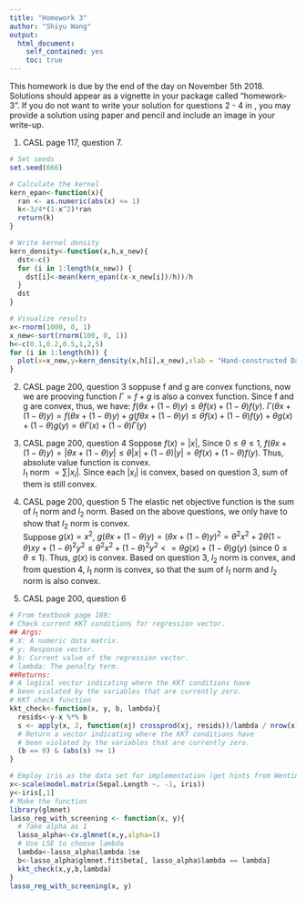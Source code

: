 ---
title: "Homework 3"
author: "Shiyu Wang"
output:
  html_document:
    self_contained: yes
    toc: true
---
<!--
%\VignetteEngine{knitr::rmarkdown}
%\VignetteIndexEntry{The linear model vignette}
-->

This homework is due by the end of the day on November 5th 2018. Solutions should appear as a vignette in your package called "homework-3". If you do not want to write your solution for questions 2 - 4 in \LaTeX, you may provide a solution using paper and pencil and include an image in your write-up. 

1. CASL page 117, question 7.
```{r}
# Set seeds
set.seed(666)

# Calculate the kernel
kern_epan<-function(x){
  ran <- as.numeric(abs(x) <= 1)
  k<-3/4*(1-x^2)*ran
  return(k)
}

# Write kernel density
kern_density<-function(x,h,x_new){
  dst<-c()
  for (i in 1:length(x_new)) {
    dst[i]<-mean(kern_epan((x-x_new[i])/h))/h
  }
  dst
}

# Visualize results
x<-rnorm(1000, 0, 1)
x_new<-sort(rnorm(100, 0, 1))
h<-c(0.1,0.2,0.5,1,2,5)
for (i in 1:length(h)) {
  plot(x=x_new,y=kern_density(x,h[i],x_new),xlab = "Hand-constructed Dataset",ylab = "Kernel Density Estimation", main = paste("Kernel Density Estimation for the Hand-constructed Dataset When Bandwidth=", as.character(h[i])))
}
```

2. CASL page 200, question 3
soppuse f and g are convex functions, now we are prooving function $\Gamma=f+g$ is also a convex function.
Since f and g are convex, thus, we have: $f(\theta x +(1-\theta) y) \le \theta f(x) + (1-\theta)f(y)$. $\Gamma(\theta x+(1-\theta)y)=f(\theta x +(1-\theta) y) + g(f\theta x +(1-\theta) y) \le \theta f(x) + (1-\theta)f(y) + \theta g(x) + (1-\theta)g(y) = \theta \Gamma (x) + (1-\theta)\Gamma(y)$\

3. CASL page 200, question 4
Soppose $f(x)=|x|$, Since $0\le\theta\le 1$, $f(\theta x +(1 - \theta)y) = |\theta x +(1 - \theta)y| \le \theta |x|+(1-\theta)|y|=\theta f(x) + (1-\theta)f(y)$. Thus, absolute value function is convex.\
$l_1$ norm $=\sum |x_i|$. Since each $|x_i|$ is convex, based on question 3, sum of them is still convex.\
4. CASL page 200, question 5
The elastic net objective function is the sum of $l_1$ norm and $l_2$ norm. Based on the above questions, we only have to show that $l_2$ norm is convex.\
Suppose $g(x)=x^2$, $g(\theta x+(1-\theta)y)=(\theta x+(1-\theta)y)^2=\theta^2 x^2 + 2\theta(1-\theta)xy+(1-\theta)^2y^2\le \theta^2 x^2 + (1-\theta)^2y^2 <= \theta g(x)+(1-\theta)g(y)$ (since $0\le\theta\le 1$). Thus, $g(x)$ is convex. Based on question 3, $l_2$ norm is convex, and from question 4, $l_1$ norm is convex, so that the sum of $l_1$ norm and $l_2$ norm is also convex.
5. CASL page 200, question 6
```{r}
# From textbook page 189:
# Check current KKT conditions for regression vector.
## Args:
# X: A numeric data matrix.
# y: Response vector.
# b: Current value of the regression vector.
# lambda: The penalty term.
##Returns:
# A logical vector indicating where the KKT conditions have
# been violated by the variables that are currently zero.
# KKT check function
kkt_check<-function(x, y, b, lambda){
  resids<-y-x %*% b
  s <- apply(x, 2, function(xj) crossprod(xj, resids))/lambda / nrow(x)
  # Return a vector indicating where the KKT conditions have
  # been violated by the variables that are currently zero.
  (b == 0) & (abs(s) >= 1)
}

# Employ iris as the data set for implementation (get hints from Wenting Gao for this bullet point)
x<-scale(model.matrix(Sepal.Length ~. -1, iris))
y<-iris[,1]
# Make the function
library(glmnet)
lasso_reg_with_screening <- function(x, y){
  # Take alpha as 1
  lasso_alpha<-cv.glmnet(x,y,alpha=1)
  # Use LSE to choose lambda
  lambda<-lasso_alpha$lambda.1se
  b<-lasso_alpha$glmnet.fit$beta[, lasso_alpha$lambda == lambda]
  kkt_check(x,y,b,lambda)
}
lasso_reg_with_screening(x, y)
```
